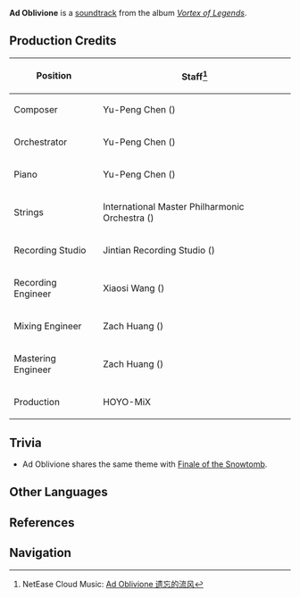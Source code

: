 {{Soundtrack Infobox
|title          =
|image          = Vortex of Legends.jpg
|album          = Vortex of Legends
|disc           =
|number         = 06
|featured       =
|featured2      =
|featured3      =
|featured_disc  =
|featured_disc2 =
|featured_disc3 =
|youtube_id     = n_-9mrBMLA8
|youtube_time   = 458
|spotify_id     = 1kmlLklfHqZ5PypSYOBRh5
|played_in      = Dragonspine
|during         = [[Dragonspine]]
|domain         =
|previous       = Glistening Shards
|next           = Abiding Chills
}}
'''Ad Oblivione''' is a [[soundtrack]] from the album ''[[Vortex of Legends]]''.

==Production Credits==
{| class="wikitable" style="text-align:left; height:0.5em"
! Position
! Staff<ref>NetEase Cloud Music: [https://music.163.com/#/song?id=1833806443 Ad Oblivione 遗忘的流风]</ref>
|-
! Composer
| Yu-Peng Chen ({{Lang|zh=陈致逸|mini=1}})
|-
! Orchestrator
| Yu-Peng Chen ({{Lang|zh=陈致逸|mini=1}})
|-
! Piano
| Yu-Peng Chen ({{Lang|zh=陈致逸|mini=1}})
|-
! Strings
| International Master Philharmonic Orchestra ({{Lang|zh=国际首席爱乐乐团|mini=1}})
|-
! Recording Studio
| Jintian Recording Studio ({{Lang|zh=金田录音棚|mini=1}})
|-
! Recording Engineer
| Xiaosi Wang ({{Lang|zh=王小四|mini=1}})
|-
! Mixing Engineer
| Zach Huang ({{Lang|zh=黄巍|mini=1}})
|-
! Mastering Engineer
| Zach Huang ({{Lang|zh=黄巍|mini=1}})
|-
! Production
| HOYO-MiX
|}

==Trivia==
* Ad Oblivione shares the same theme with [[Finale of the Snowtomb]].

==Other Languages==
{{Other Languages|default_hidden = 1
|en      = Ad Oblivione
|zhs     = 遗忘的流风
|zhs_rm  = Yíwàng de Liúfēng
|zht     = 遺忘的流風
|zht_rm  = Yíwàng de Liúfēng
|ja      = 忘れられた風
|ja_rm   = Wasurerareta Kaze
}}

==References==
{{Reflist}}

==Navigation==
{{Soundtrack Navbox|Vortex of Legends}}